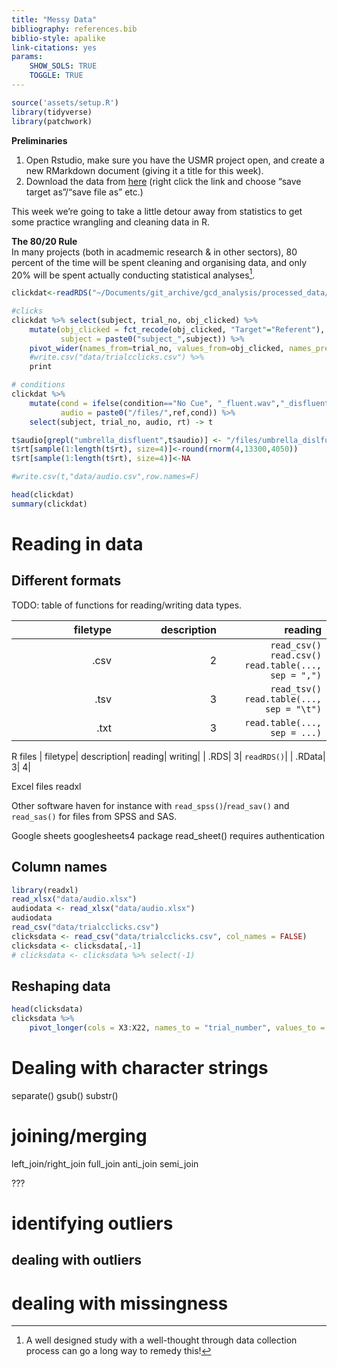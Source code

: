 ```yaml
---
title: "Messy Data"
bibliography: references.bib
biblio-style: apalike
link-citations: yes
params: 
    SHOW_SOLS: TRUE
    TOGGLE: TRUE
---
```

    
```r
source('assets/setup.R')
library(tidyverse)
library(patchwork)
```

:::red
**Preliminaries**  

1. Open Rstudio, make sure you have the USMR project open, and create a new RMarkdown document (giving it a title for this week).  
2. Download the data from [here]() (right click the link and choose "save target as"/"save file as" etc.)

:::

This week we're going to take a little detour away from statistics to get some practice wrangling and cleaning data in R.   

:::blue
**The 80/20 Rule**   
In many projects (both in acadmemic research & in other sectors), 80 percent of the time will be spent cleaning and organising data, and only 20% will be spent actually conducting statistical analyses^[A well designed study with a well-thought through data collection process can go a long way to remedy this!].
:::



```r
clickdat<-readRDS("~/Documents/git_archive/gcd_analysis/processed_data/gcd2_offline.RDS")

#clicks 
clickdat %>% select(subject, trial_no, obj_clicked) %>% 
    mutate(obj_clicked = fct_recode(obj_clicked, "Target"="Referent"),
           subject = paste0("subject_",subject)) %>%
    pivot_wider(names_from=trial_no, values_from=obj_clicked, names_prefix="Trial ") %>%
    #write.csv("data/trialcclicks.csv") %>%
    print

# conditions
clickdat %>% 
    mutate(cond = ifelse(condition=="No Cue", "_fluent.wav","_disfluent.wav"),
           audio = paste0("/files/",ref,cond)) %>%
    select(subject, trial_no, audio, rt) -> t

t$audio[grepl("umbrella_disfluent",t$audio)] <- "/files/umbrella_dislfuent.wav"
t$rt[sample(1:length(t$rt), size=4)]<-round(rnorm(4,13300,4050))
t$rt[sample(1:length(t$rt), size=4)]<-NA

#write.csv(t,"data/audio.csv",row.names=F)

head(clickdat)
summary(clickdat)
```


# Reading in data

## Different formats

TODO: table of functions for reading/writing data types.

:::frame

|  filetype|  description|  reading| writing|
|--:|--:|--:|
|  .csv|  2|  `read_csv()`<br>`read.csv()`<br>`read.table(..., sep = ",")`| `write.csv()`, |
|  .tsv|  3|  `read_tsv()`<br>`read.table(..., sep = "\t")`|
|  .txt|  3|  `read.table(..., sep = ...)`|

R files
|  filetype|  description|  reading| writing|
|  .RDS|  3|  `readRDS()`|
|  .RData|  3|  4|

Excel files
readxl


Other software
haven 
for instance with `read_spss()`/`read_sav()` and `read_sas()` for files from SPSS and SAS. 

Google sheets
googlesheets4 package
read_sheet()
requires authentication

:::

## Column names

```r
library(readxl)
read_xlsx("data/audio.xlsx")
audiodata <- read_xlsx("data/audio.xlsx")
audiodata
read_csv("data/trialcclicks.csv")
clicksdata <- read_csv("data/trialcclicks.csv", col_names = FALSE)
clicksdata <- clicksdata[,-1]
# clicksdata <- clicksdata %>% select(-1)

```

## Reshaping data 

```r
head(clicksdata)
clicksdata %>% 
    pivot_longer(cols = X3:X22, names_to = "trial_number", values_to = "object_clicked")
```




# Dealing with character strings

separate()
gsub()
substr()
    
# joining/merging

left_join/right_join
full_join
anti_join
semi_join
            
??? 

# identifying outliers
## dealing with outliers

# dealing with missingness

